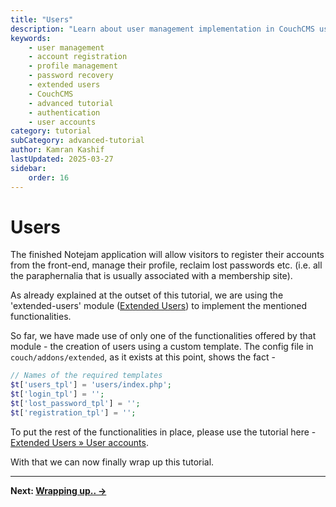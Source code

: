 ---
title: "Users"
description: "Learn about user management implementation in CouchCMS using the extended-users module, including account registration, profile management, and password recovery."
keywords:
    - user management
    - account registration
    - profile management
    - password recovery
    - extended users
    - CouchCMS
    - advanced tutorial
    - authentication
    - user accounts
category: tutorial
subCategory: advanced-tutorial
author: Kamran Kashif
lastUpdated: 2025-03-27
sidebar:
    order: 16
---

# Users

The finished Notejam application will allow visitors to register their accounts from the front-end, manage their
profile, reclaim lost passwords etc. (i.e. all the paraphernalia that is usually associated with a membership site).

As already explained at the outset of this tutorial, we are using the 'extended-users' module
([Extended Users](https://github.com/trendoman/Midware/tree/main/concepts/Extended-Users#extended-users)) to implement
the mentioned functionalities.

So far, we have made use of only one of the functionalities offered by that module - the creation of users using a
custom template. The config file in `couch/addons/extended`, as it exists at this point, shows the fact -

```php config
// Names of the required templates
$t['users_tpl'] = 'users/index.php';
$t['login_tpl'] = '';
$t['lost_password_tpl'] = '';
$t['registration_tpl'] = '';
```

To put the rest of the functionalities in place, please use the tutorial here -
[Extended Users » User accounts](https://github.com/trendoman/Midware/tree/main/concepts/Extended-Users#user-accounts).

With that we can now finally wrap up this tutorial.

---

**Next:
[Wrapping up.. →](https://github.com/trendoman/Midware/tree/main/tutorials/Notejam-App/18-Wrapping-up.md#wrapping-up)**
